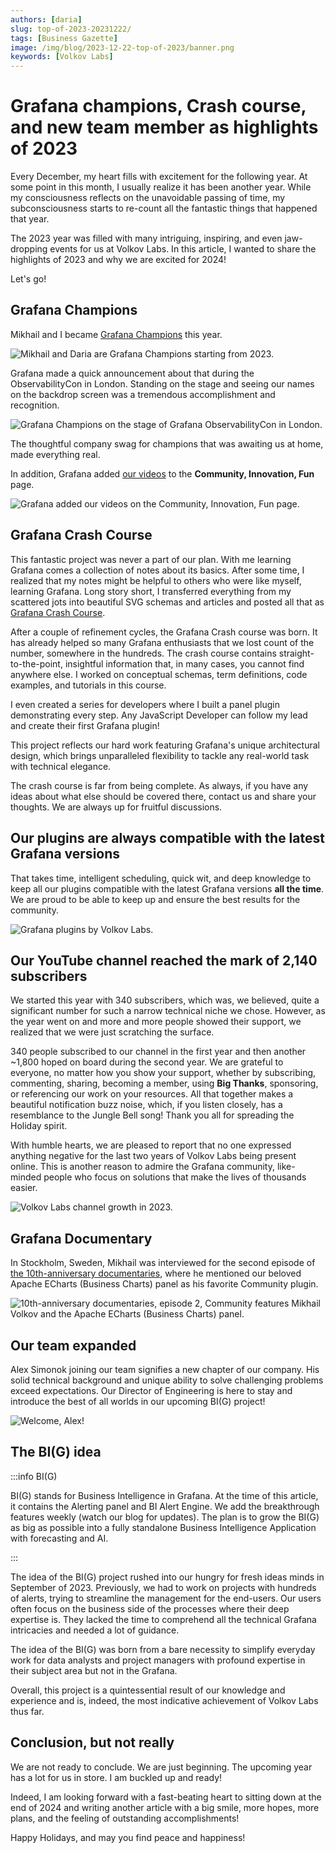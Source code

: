 ```yaml
---
authors: [daria]
slug: top-of-2023-20231222/
tags: [Business Gazette]
image: /img/blog/2023-12-22-top-of-2023/banner.png
keywords: [Volkov Labs]
---
```



# Grafana champions, Crash course, and new team member as highlights of 2023

Every December, my heart fills with excitement for the following year. At some point in this month, I usually realize it has been another year. While my consciousness reflects on the unavoidable passing of time, my subconsciousness starts to re-count all the fantastic things that happened that year.

The 2023 year was filled with many intriguing, inspiring, and even jaw-dropping events for us at Volkov Labs. In this article, I wanted to share the highlights of 2023 and why we are excited for 2024!

Let's go!

## Grafana Champions

Mikhail and I became [Grafana Champions](https://grafana.com/community/champions/) this year.

<Image
  title="Mikhail and Daria are Grafana Champions starting from 2023."
  src="/img/blog/2023-12-22-top-of-2023/champs.png"
/>

Grafana made a quick announcement about that during the ObservabilityCon in London. Standing on the stage and seeing our names on the backdrop screen was a tremendous accomplishment and recognition.

<Image
  title="Grafana Champions on the stage of Grafana ObservabilityCon in London."
  src="/img/blog/2023-12-22-top-of-2023/stage.png"
/>

The thoughtful company swag for champions that was awaiting us at home, made everything real.

In addition, Grafana added [our videos](https://grafana.com/story-of-grafana/?plcmt=learn-nav) to the **Community, Innovation, Fun** page.

<Image
  title="Grafana added our videos on the Community, Innovation, Fun page."
  src="/img/blog/2023-12-22-top-of-2023/fun.png"
/>

## Grafana Crash Course

This fantastic project was never a part of our plan. With me learning Grafana comes a collection of notes about its basics. After some time, I realized that my notes might be helpful to others who were like myself, learning Grafana. Long story short, I transferred everything from my scattered jots into beautiful SVG schemas and articles and posted all that as <a href='/grafana'>Grafana Crash Course</a>.

After a couple of refinement cycles, the Grafana Crash course was born. It has already helped so many Grafana enthusiasts that we lost count of the number, somewhere in the hundreds. The crash course contains straight-to-the-point, insightful information that, in many cases, you cannot find anywhere else. I worked on conceptual schemas, term definitions, code examples, and tutorials in this course.

I even created a series for developers where I built a panel plugin demonstrating every step. Any JavaScript Developer can follow my lead and create their first Grafana plugin!

This project reflects our hard work featuring Grafana's unique architectural design, which brings unparalleled flexibility to tackle any real-world task with technical elegance.

The crash course is far from being complete. As always, if you have any ideas about what else should be covered there, contact us and share your thoughts. We are always up for fruitful discussions.

## Our plugins are always compatible with the latest Grafana versions

That takes time, intelligent scheduling, quick wit, and deep knowledge to keep all our plugins compatible with the latest Grafana versions **all the time**. We are proud to be able to keep up and ensure the best results for the community.

<Image title="Grafana plugins by Volkov Labs." src="/img/suite.png" />

## Our YouTube channel reached the mark of 2,140 subscribers

We started this year with 340 subscribers, which was, we believed, quite a significant number for such a narrow technical niche we chose. However, as the year went on and more and more people showed their support, we realized that we were just scratching the surface.

340 people subscribed to our channel in the first year and then another ~1,800 hoped on board during the second year. We are grateful to everyone, no matter how you show your support, whether by subscribing, commenting, sharing, becoming a member, using **Big Thanks**, sponsoring, or referencing our work on your resources. All that together makes a beautiful notification buzz noise, which, if you listen closely, has a resemblance to the Jungle Bell song! Thank you all for spreading the Holiday spirit.

With humble hearts, we are pleased to report that no one expressed anything negative for the last two years of Volkov Labs being present online. This is another reason to admire the Grafana community, like-minded people who focus on solutions that make the lives of thousands easier.

<Image
  title="Volkov Labs channel growth in 2023."
  src="/img/blog/2023-12-22-top-of-2023/subs.png"
/>

## Grafana Documentary

In Stockholm, Sweden, Mikhail was interviewed for the second episode of [the 10th-anniversary documentaries](https://youtube.com/watch?v=lbBQk_QPnEs), where he mentioned our beloved Apache ECharts (Business Charts) panel as his favorite Community plugin.

<Image
  title="10th-anniversary documentaries, episode 2, Community features Mikhail Volkov and the Apache ECharts (Business Charts) panel."
  src="/img/blog/2023-12-22-top-of-2023/docu.png"
/>

## Our team expanded

Alex Simonok joining our team signifies a new chapter of our company. His solid technical background and unique ability to solve challenging problems exceed expectations. Our Director of Engineering is here to stay and introduce the best of all worlds in our upcoming BI(G) project!

<Image title="Welcome, Alex!" src="/img/blog/2023-12-22-top-of-2023/team.png" />

## The BI(G) idea

:::info BI(G)

BI(G) stands for Business Intelligence in Grafana. At the time of this article, it contains the Alerting panel and BI Alert Engine. We add the breakthrough features weekly (watch our blog for updates). The plan is to grow the BI(G) as big as possible into a fully standalone Business Intelligence Application with forecasting and AI.

:::

The idea of the BI(G) project rushed into our hungry for fresh ideas minds in September of 2023. Previously, we had to work on projects with hundreds of alerts, trying to streamline the management for the end-users. Our users often focus on the business side of the processes where their deep expertise is. They lacked the time to comprehend all the technical Grafana intricacies and needed a lot of guidance.

The idea of the BI(G) was born from a bare necessity to simplify everyday work for data analysts and project managers with profound expertise in their subject area but not in the Grafana.

Overall, this project is a quintessential result of our knowledge and experience and is, indeed, the most indicative achievement of Volkov Labs thus far.

## Conclusion, but not really

We are not ready to conclude. We are just beginning. The upcoming year has a lot for us in store. I am buckled up and ready!

Indeed, I am looking forward with a fast-beating heart to sitting down at the end of 2024 and writing another article with a big smile, more hopes, more plans, and the feeling of outstanding accomplishments!

Happy Holidays, and may you find peace and happiness!

<Feedback />
